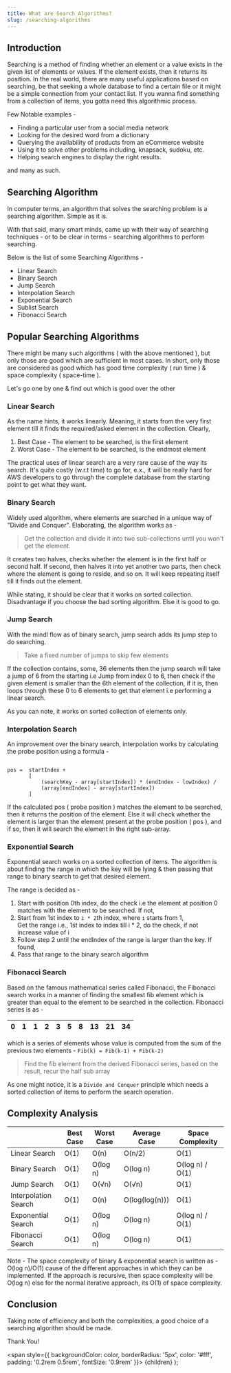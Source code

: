 ```yaml
---
title: What are Search Algorithms?
slug: /searching-algorithms
---
```


## Introduction

Searching is a method of finding whether an element or a value exists in the given list of elements or values. If the element exists, then it returns its position. In the real world, there are many useful applications based on searching, be that seeking a whole database to find a certain file or it might be a simple connection from your contact list. If you wanna find something from a collection of items, you gotta need this algorithmic process.

Few Notable examples -
* Finding a particular user from a social media network
* Looking for the desired word from a dictionary
* Querying the availability of products from an eCommerce website
* Using it to solve other problems including, knapsack, sudoku, etc.
* Helping search engines to display the right results.

and many as such.

## Searching Algorithm

In computer terms, an algorithm that solves the searching problem is a searching algorithm. Simple as it is. 

With that said, many smart minds, came up with their way of searching techniques - or to be clear in terms - searching algorithms to perform searching.

Below is the list of some Searching Algorithms -
* Linear Search
* Binary Search
* Jump Search
* Interpolation Search
* Exponential Search
* Sublist Search
* Fibonacci Search

## Popular Searching Algorithms

There might be many such algorithms ( with the above mentioned ), but only those are good which are sufficient in most cases. In short, only those are considered as good which has good time complexity ( run time ) & space complexity ( space-time ).

Let's go one by one & find out which is good over the other 

### Linear Search

As the name hints, it works linearly. Meaning, it starts from the very first element till it finds the required/asked element in the collection. Clearly, 
1. Best Case - The element to be searched, is the first element
2. Worst Case - The element to be searched, is the endmost element

The practical uses of linear search are a very rare cause of the way its search. It's quite costly (w.r.t time) to go for, e.x., it will be really hard for AWS developers to go through the complete database from the starting point to get what they want. 

### Binary Search

Widely used algorithm, where elements are searched in a unique way of "Divide and Conquer". Elaborating, the algorithm works as - 

> Get the collection and divide it into two sub-collections until you won't get the element.

It creates two halves, checks whether the element is in the first half or second half. If second, then halves it into yet another two parts, then check where the element is going to reside, and so on. It will keep repeating itself till it finds out the element.

While stating, it should be clear that it works on sorted collection. Disadvantage if you choose the bad sorting algorithm. Else it is good to go.

### Jump Search

With the mindl flow as of binary search, jump search adds its jump step to do searching. 

> Take a fixed number of jumps to skip few elements

If the collection contains, some, 36 elements then the jump search will take a jump of 6 from the starting i.e Jump from index 0 to 6, then check if the given element is smaller than the 6th element of the collection, if it is, then loops through these 0 to 6 elements to get that element i.e performing a linear search.

As you can note, it works on sorted collection of elements only.

### Interpolation Search

An improvement over the binary search, interpolation works by calculating the probe position using a formula -

```mdx

pos =  startIndex + 
       [
           (searchKey - array[startIndex]) * (endIndex - lowIndex) /
           (array[endIndex] - array[startIndex]) 
       ]

```

If the calculated pos ( probe position ) matches the element to be searched, then it returns the position of the element. Else it will check whether the element is larger than the element present at the probe position ( pos ), and if so, then it will search the element in the right sub-array.


### Exponential Search

Exponential search works on a sorted collection of items. The algorithm is about finding the range in which the key will be lying & then passing that range to binary search to get that desired element.

The range is decided as - 
1. Start with position 0th index, do the check i.e the element at position 0 matches with the element to be searched. If not, 
2. Start from 1st index to `i * 2`th index, where `i` starts from 1,
    <br /> Get the range i.e., 1st index to index till i * 2, do the check, if not
    <br /> increase value of i
3. Follow step 2 until the endIndex of the range is larger than the key. If found,
4. Pass that range to the binary search algorithm


### Fibonacci Search

Based on the famous mathematical series called Fibonacci, the Fibonacci search works in a manner of finding the smallest fib element which is greater than equal to the element to be searched in the collection. Fibonacci series is as -

| 0   | 1   | 1   | 2   | 3   | 5   | 8   | 13   | 21   | 34   |
| --- | --- | --- | --- | --- | --- | --- | ---  | ---  | --- |

which is a series of elements whose value is computed from the sum of the previous two elements - `Fib(k) = Fib(k-1) + Fib(k-2)`

> Find the fib element from the derived Fibonacci series, based on the result, recur the half sub array

As one might notice, it is a `Divide and Conquer` principle which needs a sorted collection of items to perform the search operation.


## Complexity Analysis

|                      | Best Case | Worst Case | Average Case   | Space Complexity  |
|----------------------|-----------|------------|----------------|-------------------|
| Linear Search        | O(1)      | O(n)       | O(n/2)         | O(1)              |
| Binary Search        | O(1)      | O(log n)   | O(log n)       | O(log n) / O(1)   |
| Jump Search          | O(1)      | O(√n)      | O(√n)          | O(1)              |
| Interpolation Search | O(1)      | O(n)       | O(log(log(n))) | O(1)              |
| Exponential Search   | O(1)      | O(log n)   | O(log n)       | O(log n) / O(1)   |
| Fibonacci Search     | O(1)      | O(log n)   | O(log n)       | O(1)              |


 <Highlight color="#000">Note</Highlight> - The space complexity of binary & exponential search is written as - O(log n)/O(1) cause of the different approaches in which they can be implemented. If the approach is recursive, then space complexity will be O(log n) else for the normal iterative approach, its O(1) of space complexity.

## Conclusion

Taking note of efficiency and both the complexities, a good choice of a searching algorithm should be made.

<Highlight color="#000">Thank You!</Highlight>

<!-- Highlighting purpose -->

  <span
    style={{
      backgroundColor: color,
      borderRadius: '5px',
      color: '#fff',
      padding: '0.2rem 0.5rem',
      fontSize: '0.9rem'
    }}>
    {children}
  </span>
);


